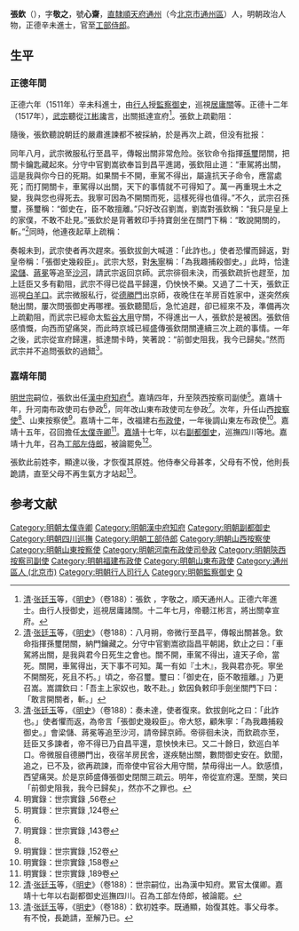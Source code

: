{{Otheruses|other=名为张钦的其他人物|张钦}}
{{Otheruses|other=名为张敬之的其他人物|张敬之}}
{{Otheruses|other=名为张心斋的其他人物|张心斋}}
{{明清人物信息框
| 姓名 = 張欽
| 原名 = 李欽
| 圖片名稱= 
| 圖片大小 =
| 圖片說明 = 
 |最高職務 = 工部右侍郎
| 國家 = 大明
| 爵位 =
| 籍貫 = [[北直隸|直隸]][[順天府|順天府]][[通州|通州]]
| 族裔 = 
| 旗籍 = 
| 字號 = 字敬之，號心齋
| 諡號 = 
| 出生日期 = 生年不詳
| 出生地點 = 
| 逝世日期 = 生年不詳
| 逝世地點 = 
| 墓葬 =
| 配偶 =
| 親屬 =
| 出身 = *正德六年辛未科進士出身
| 經歷 = 
| 著作 = *《心齋奏議》、《保定府志》、《大同府志》
}}

'''張欽'''（{{bd|?||?|}}），字'''敬之'''，號'''心齋'''，[[北直隸|直隸]][[順天府|順天府]][[通州|通州]]（今[[北京市|北京市]][[通州区_(北京市)|通州區]]）人，明朝政治人物，正德辛未進士，官至[[工部侍郎|工部侍郎]]。

== 生平 ==
=== 正德年間 ===
正德六年（1511年）辛未科進士，由[[行人|行人]]授[[監察御史|監察御史]]，巡視[[居庸關|居庸關]]等。正德十二年（1517年），[[明武宗|武宗]]聽從[[江彬|江彬]]讒言，出關抵達宣府<ref>[[清|清]]·[[张廷玉|张廷玉]]等，《[[明史|明史]]》（卷188）：張欽 ，字敬之，順天通州人。正德六年進士。由行人授御史，巡視居庸諸關。十二年七月，帝聽江彬言，將出關幸宣府。</ref>。張欽上疏勸阻：

{{Cquote|
臣听说聖明的君主不會厭惡真切正直的話，并接納為臣的忠心，烈士不懼怕被誅殺的危險而竭力進諫。近來，人們紛紛傳言，稱陛下的車駕要度過居庸關，在邊疆塞外遠遊。臣推測陛下並非隨意遊玩，大概是想親自征討北方敵寇。但不知北方敵寇猖獗，只可遣將征討即可，豈能勞駕皇上親征？[[明英宗|英宗]]當初不聽從大臣進言，天子部隊遠征，於是導致了[[土木之變|土木之變]]。況且百姓都不會自輕，陛下怎能以宗廟社稷之身親自犯險？現在朝內沒有親王監國，又沒有太子臨朝。外面甘肅有[[土番|土番]]之患，江右地區有輂賊擾亂，淮南有[[漕運|漕運]]艱辛，巴蜀的採辦也陷入困境。京城附近各郡縣糧食收成不足，秋潦又造成災害。而陛下不顧災禍變故，想縱馬長驅，到邊疆塞外顯示軍威，臣私下認為這樣很危險。<ref>[[清|清]]·[[张廷玉|张廷玉]]等，《[[明史|明史]]》（卷188）：欽上疏諫曰：「臣聞明主不惡切直之言以納忠，烈士不憚死亡之誅以極諫。比者，人言紛紛，謂車駕欲度居庸，遠遊邊塞。臣度陛下非漫遊，蓋欲親征北寇也。不知北寇猖獗，但可遣將徂征，豈宜親勞萬乘。英宗不聽大臣言，六師遠駕，遂成己巳之變。且匹夫猶不自輕，陛下奈何以宗廟社稷之身蹈不測之險。今內無親王監國，又無太子臨朝。外之甘肅有土番之患，江右有輂賊之擾，淮南有漕運之艱，巴蜀有採辦之困。京畿諸郡夏麥少收，秋潦為沴。而陛下不虞禍變，欲縱轡長驅，觀兵絕塞，臣竊危之。」</ref>
}}

隨後，張欽聽說朝廷的嚴肅進諫都不被採納，於是再次上疏，但没有批报：

{{Cquote|
臣愚笨地認為陛下出行不可的理由有三：人心動搖，供給繁重，是其一；遠行艱難，使得兩宮掛念，是其二；北方敵寇擴張，很難與其對抗，是其三。臣身為諫官，奉召巡視各關，理應當以死報國，不敢愛惜自己而辜負陛下。<ref>[[清|清]]·[[张廷玉|张廷玉]]等，《[[明史|明史]]》（卷188）：已，聞朝臣切諫皆不納，復疏言：「臣愚以為乘輿不可出者有三：人心搖動，供億浩繁，一也；遠涉險阻，兩宮懸念，二也；北寇方張，難與之角，三也。臣職居言路，奉詔巡關，分當效死，不敢愛身以負陛下。」疏入，不報。</ref>
}}

同年八月，武宗微服私行至昌平，傳報出關非常危险。张钦命令指揮[[孫璽|孫璽]]閉關，把關卡鑰匙藏起來。分守中官劉嵩欲奉旨到昌平進謁，張欽阻止道：“車駕將出關，這是我與你今日的死期。如果關卡不開，車駕不得出，屬違抗天子命令，應當處死；而打開關卡，車駕得以出關，天下的事情就不可得知了。萬一再重現土木之變，我與您也得死去。我寧可因為不開關而死，這樣死得也值得。”不久，武宗召孫璽，孫璽稱：“御史在，臣不敢擅離。”只好改召劉嵩，劉嵩對張欽稱：“我只是皇上的家僕，不敢不赴見。”張欽於是背著敕印手持寶劍坐在關門下稱：“敢說開關的，斬。”<ref>[[清|清]]·[[张廷玉|张廷玉]]等，《[[明史|明史]]》（卷188）：八月朔，帝微行至昌平，傳報出關甚急。欽命指揮孫璽閉關，納門鑰藏之。分守中官劉嵩欲詣昌平朝謁，欽止之曰：「車駕將出關，是我與君今日死生之會也。關不開，車駕不得出，違天子命，當死。關開，車駕得出，天下事不可知。萬一有如『土木』，我與君亦死。寧坐不開關死，死且不朽。」頃之，帝召璽。璽曰：「御史在，臣不敢擅離。」乃更召嵩。嵩謂欽曰：「吾主上家奴也，敢不赴。」欽因負敕印手劍坐關門下曰：「敢言開關者，斬。」</ref>同時，他連夜起草上疏稱：

{{Cquote|
臣聽說天子將有親自征伐之事，一定要提前下詔讓朝廷大臣集體商議。出行的時候，須六軍護衛，百官隨行，必須有車馬的聲音，旗幟的美麗。現在寂靜得沒有聲音，卻說‘皇帝的車駕要即日過關’，這必然是有藉陛下之名出邊塞，而行勾結盜賊之事的人。臣請求逮捕此人，并依法公開處以刑罰。如果陛下果真要出關，一定須有兩宮（[[太皇太后|太皇太后]]、[[皇太后|皇太后]]）的寶印文書，臣才敢開關，不然萬死也不會奉詔。<ref>[[清|清]]·[[张廷玉|张廷玉]]等，《[[明史|明史]]》（卷188）：夜草疏曰：「臣聞天子將有親征之事，必先期下詔廷臣集議。其行也，六軍翼衞，百官扈從，而後有車馬之音，羽旄之美。今寂然一不聞，輒云『車駕即日過關』，此必有假陛下名出邊勾賊者，臣請捕其人，明正典刑。若陛下果欲出關，必兩宮用寶，臣乃敢開，不然萬死不奉詔。」</ref>
}}

奏報未到，武宗使者再次趕來。張欽拔劍大喊道：「此詐也。」使者恐懼而歸返，對皇帝稱：「張御史幾殺臣」。武宗大怒，對[[钱宁|朱寧]]稱：「為我趣捕殺御史。」此時，恰逢[[梁儲|梁儲]]、[[蔣冕|蔣冕]]等追至[[沙河市|沙河]]，請武宗返回京師。武宗徘徊未決，而張欽疏折也趕至，加上廷臣又多有勸阻，武宗不得已從昌平歸還，仍怏怏不樂。又過了二十天，張欽正巡視[[白羊口|白羊口]]。武宗微服私行，從[[德胜门_(北京)|德勝門]]出京師，夜晚住在羊房百姓家中，遂突然疾馳出關，屢次問張御史再哪裡。張欽聽聞后，急忙追趕，卻已經來不及，準備再次上疏勸阻，而武宗已經命太監[[谷大用|谷大用]]守關，不得進出一人，張欽於是被困。張欽倍感憤慨，向西而望痛哭，而此時京城已經盛傳張欽閉關連續三次上疏的事情。一年之後，武宗從宣府歸還，抵達關卡時，笑著說：“前御史阻我，我今已歸矣。”然而武宗并不追問張欽的過錯<ref>[[清|清]]·[[张廷玉|张廷玉]]等，《[[明史|明史]]》（卷188）：奏未達，使者復來。欽拔劍叱之曰：「此詐也。」使者懼而返，為帝言「張御史幾殺臣」。帝大怒，顧朱寧：「為我趣捕殺御史。」會梁儲、蔣冕等追至沙河，請帝歸京師。帝徘徊未決，而欽疏亦至，廷臣又多諫者，帝不得已乃自昌平還，意怏怏未已。又二十餘日，欽巡白羊口。帝微服自德勝門出，夜宿羊房民舍，遂疾馳出關，數問御史安在。欽聞，追之，已不及，欲再疏諫，而帝使中官谷大用守關，禁毋得出一人。欽感憤，西望痛哭。於是京師盛傳張御史閉關三疏云。明年，帝從宣府還。至關，笑曰「前御史阻我，我今已歸矣」，然亦不之罪也。</ref>。

=== 嘉靖年間 ===
[[明世宗|明世宗]]嗣位，張欽出任[[漢中府|漢中府]][[知府|知府]]<ref>明實錄：世宗實錄 ,56卷</ref>。嘉靖四年，升至陝西按察司副使<ref name="#1">明實錄：世宗實錄 ,124卷</ref>。嘉靖十年，升河南布政使司右參政<ref name="#1"/>，同年改山東布政使司左參政<ref name="#2">明實錄：世宗實錄 ,143卷</ref>。次年，升任山西[[按察使|按察使]]<ref name="#2"/>、山東按察使<ref>明實錄：世宗實錄 ,152卷</ref>。嘉靖十二年，改福建右[[布政使|布政使]]，一年後調山東左布政使<ref>明實錄：世宗實錄 ,158卷</ref>。嘉靖十五年，召回擔任[[太僕寺卿|太僕寺卿]]<ref>明實錄：世宗實錄 ,189卷</ref>。[[嘉靖|嘉靖]]十七年，以右[[副都御史|副都御史]]，巡撫四川等地。嘉靖十九年，召為[[工部左侍郎|工部左侍郎]]，被論罷免<ref>[[清|清]]·[[张廷玉|张廷玉]]等，《[[明史|明史]]》（卷188）：世宗嗣位，出為漢中知府。累官太僕卿。嘉靖十七年以右副都御史巡撫四川。召為工部左侍郎，被論罷。</ref>。

張欽此前姓李，顯達以後，才恢復其原姓。他侍奉父母甚孝，父母有不悅，他則長跪請，直至父母不再生氣方才站起<ref>[[清|清]]·[[张廷玉|张廷玉]]等，《[[明史|明史]]》（卷188）：欽初姓李。既通顯，始復其姓。事父母孝。有不悅，長跪請，至解乃已。</ref>。

==参考文献==
{{reflist|2}}

{{正德六年辛未科殿試金榜}}
{{DEFAULTSORT:Zhang張}}
[[Category:明朝太僕寺卿|Category:明朝太僕寺卿]]
[[Category:明朝漢中府知府|Category:明朝漢中府知府]]
[[Category:明朝副都御史|Category:明朝副都御史]]
[[Category:明朝四川巡撫|Category:明朝四川巡撫]]
[[Category:明朝工部侍郎|Category:明朝工部侍郎]]
[[Category:明朝山西按察使|Category:明朝山西按察使]]
[[Category:明朝山東按察使|Category:明朝山東按察使]]
[[Category:明朝河南布政使司參政|Category:明朝河南布政使司參政]]
[[Category:明朝陝西按察司副使|Category:明朝陝西按察司副使]]
[[Category:明朝福建布政使|Category:明朝福建布政使]]
[[Category:明朝山東布政使|Category:明朝山東布政使]]
[[Category:通州區人_(北京市)|Category:通州區人 (北京市)]]
[[Category:明朝行人司行人|Category:明朝行人司行人]]
[[Category:明朝監察御史|Category:明朝監察御史]]
[[Category:张姓|Q]]